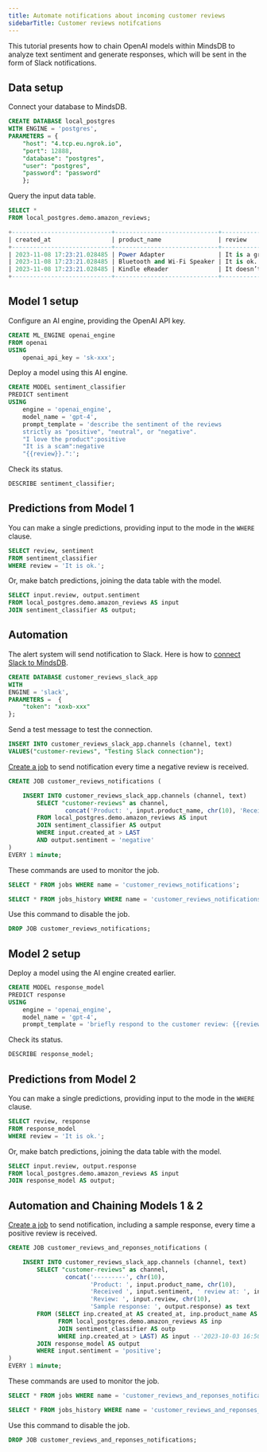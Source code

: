 ```yaml
---
title: Automate notifications about incoming customer reviews
sidebarTitle: Customer reviews notifcations
---
```


This tutorial presents how to chain OpenAI models within MindsDB to analyze text sentiment and generate responses, which will be sent in the form of Slack notifications.

## Data setup

Connect your database to MindsDB.

```sql
CREATE DATABASE local_postgres
WITH ENGINE = 'postgres',
PARAMETERS = {
    "host": "4.tcp.eu.ngrok.io",
    "port": 12888,
    "database": "postgres",
    "user": "postgres",
    "password": "password"
    };
```

Query the input data table.

```sql
SELECT *
FROM local_postgres.demo.amazon_reviews;
```

```sql
+----------------------------+-----------------------------+------------------------+
| created_at                 | product_name                | review                 |
+----------------------------+-----------------------------+------------------------+
| 2023-11-08 17:23:21.028485 | Power Adapter               | It is a great product. |
| 2023-11-08 17:23:21.028485 | Bluetooth and Wi-Fi Speaker | It is ok.              |
| 2023-11-08 17:23:21.028485 | Kindle eReader              | It doesn’t work.       |
+----------------------------+-----------------------------+------------------------+
```

## Model 1 setup

Configure an AI engine, providing the OpenAI API key.

```sql
CREATE ML_ENGINE openai_engine
FROM openai
USING
    openai_api_key = 'sk-xxx';
```

Deploy a model using this AI engine.

```sql
CREATE MODEL sentiment_classifier
PREDICT sentiment
USING
    engine = 'openai_engine',
    model_name = 'gpt-4',
    prompt_template = 'describe the sentiment of the reviews
    strictly as "positive", "neutral", or "negative".
    "I love the product":positive
    "It is a scam":negative
    "{{review}}.":';
```

Check its status.

```sql
DESCRIBE sentiment_classifier;
```

## Predictions from Model 1

You can make a single predictions, providing input to the mode in the `WHERE` clause.

```sql
SELECT review, sentiment
FROM sentiment_classifier
WHERE review = 'It is ok.';
```

Or, make batch predictions, joining the data table with the model.

```sql
SELECT input.review, output.sentiment
FROM local_postgres.demo.amazon_reviews AS input
JOIN sentiment_classifier AS output;
```

## Automation

The alert system will send notification to Slack. Here is how to [connect Slack to MindsDB](/integrations/app-integrations/slack#method-2-chatbot-responds-on-a-defined-slack-channel).

```sql
CREATE DATABASE customer_reviews_slack_app
WITH
ENGINE = 'slack',
PARAMETERS =  {
    "token": "xoxb-xxx" 
};
```

Send a test message to test the connection.

```sql
INSERT INTO customer_reviews_slack_app.channels (channel, text)
VALUES("customer-reviews", "Testing Slack connection");
```

[Create a job](/mindsdb_sql/sql/create/jobs) to send notification every time a negative review is received.

```sql
CREATE JOB customer_reviews_notifications (

    INSERT INTO customer_reviews_slack_app.channels (channel, text)
        SELECT "customer-reviews" as channel,
                concat('Product: ', input.product_name, chr(10), 'Received negative review at: ', input.created_at, chr(10), 'Review: ', input.review) as text
        FROM local_postgres.demo.amazon_reviews AS input
        JOIN sentiment_classifier AS output
        WHERE input.created_at > LAST
        AND output.sentiment = 'negative'
)
EVERY 1 minute;
```

These commands are used to monitor the job.

```sql
SELECT * FROM jobs WHERE name = 'customer_reviews_notifications';

SELECT * FROM jobs_history WHERE name = 'customer_reviews_notifications';
```

Use this command to disable the job.

```sql
DROP JOB customer_reviews_notifications;
```

## Model 2 setup

Deploy a model using the AI engine created earlier.

```sql
CREATE MODEL response_model
PREDICT response
USING
    engine = 'openai_engine',
    model_name = 'gpt-4',
    prompt_template = 'briefly respond to the customer review: {{review}}';
```

Check its status.

```sql
DESCRIBE response_model;
```

## Predictions from Model 2

You can make a single predictions, providing input to the mode in the `WHERE` clause.

```sql
SELECT review, response
FROM response_model
WHERE review = 'It is ok.';
```

Or, make batch predictions, joining the data table with the model.

```sql
SELECT input.review, output.response
FROM local_postgres.demo.amazon_reviews AS input
JOIN response_model AS output;
```

## Automation and Chaining Models 1 & 2

[Create a job](/mindsdb_sql/sql/create/jobs) to send notification, including a sample response, every time a positive review is received.

```sql
CREATE JOB customer_reviews_and_reponses_notifications (

    INSERT INTO customer_reviews_slack_app.channels (channel, text)
        SELECT "customer-reviews" as channel,
                concat('---------', chr(10),
                       'Product: ', input.product_name, chr(10), 
                       'Received ', input.sentiment, ' review at: ', input.created_at, chr(10), 
                       'Review: ', input.review, chr(10), 
                       'Sample response: ', output.response) as text
        FROM (SELECT inp.created_at AS created_at, inp.product_name AS product_name, inp.review AS review, outp.sentiment AS sentiment
              FROM local_postgres.demo.amazon_reviews AS inp
              JOIN sentiment_classifier AS outp
              WHERE inp.created_at > LAST) AS input --'2023-10-03 16:50:00' AND inp.created_at > "{{PREVIOUS_START_DATETIME}}"
        JOIN response_model AS output
        WHERE input.sentiment = 'positive';
)
EVERY 1 minute;
```

These commands are used to monitor the job.

```sql
SELECT * FROM jobs WHERE name = 'customer_reviews_and_reponses_notifications';

SELECT * FROM jobs_history WHERE name = 'customer_reviews_and_reponses_notifications';
```

Use this command to disable the job.

```sql
DROP JOB customer_reviews_and_reponses_notifications;
```
